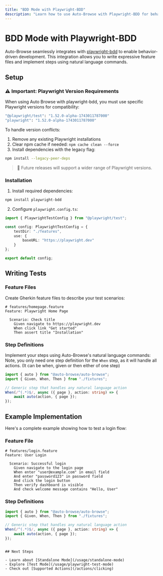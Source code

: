 ```yaml
---
title: "BDD Mode with Playwright-BDD"
description: "Learn how to use Auto-Browse with Playwright-BDD for behavior-driven development"
---
```


# BDD Mode with Playwright-BDD

Auto-Browse seamlessly integrates with [playwright-bdd](https://github.com/vitalets/playwright-bdd) to enable behavior-driven development. This integration allows you to write expressive feature files and implement steps using natural language commands.

## Setup

### ⚠️ Important: Playwright Version Requirements

When using Auto Browse with playwright-bdd, you must use specific Playwright versions for compatibility:

```bash
"@playwright/test": "1.52.0-alpha-1743011787000"
"playwright": "1.52.0-alpha-1743011787000"
```

To handle version conflicts:

1. Remove any existing Playwright installations
2. Clear npm cache if needed: `npm cache clean --force`
3. Install dependencies with the legacy flag:

```bash
npm install --legacy-peer-deps
```

> 🔄 Future releases will support a wider range of Playwright versions.

### Installation

1. Install required dependencies:

```bash
npm install playwright-bdd
```

2. Configure `playwright.config.ts`:

```typescript
import { PlaywrightTestConfig } from "@playwright/test";

const config: PlaywrightTestConfig = {
	testDir: "./features",
	use: {
		baseURL: "https://playwright.dev"
	}
};

export default config;
```

## Writing Tests

### Feature Files

Create Gherkin feature files to describe your test scenarios:

```gherkin
# features/homepage.feature
Feature: Playwright Home Page

  Scenario: Check title
    Given navigate to https://playwright.dev
    When click link "Get started"
    Then assert title "Installation"
```

### Step Definitions

Implement your steps using Auto-Browse's natural language commands:
Note, you only need one step definition for the `When` step, as it will handle all actions.
(It can be when, given or then either of one step)

```typescript
import { auto } from "@auto-browse/auto-browse";
import { Given, When, Then } from "./fixtures";

// Generic step that handles any natural language action
When(/^(.*)$/, async ({ page }, action: string) => {
	await auto(action, { page });
});
```

## Example Implementation

Here's a complete example showing how to test a login flow:

### Feature File

```gherkin
# features/login.feature
Feature: User Login

  Scenario: Successful login
    Given navigate to the login page
    When enter "user@example.com" in email field
    And enter "password123" in password field
    And click the login button
    Then verify dashboard is visible
    And check welcome message contains "Hello, User"
```

### Step Definitions

```typescript
import { auto } from "@auto-browse/auto-browse";
import { Given, When, Then } from "./fixtures";

// Generic step that handles any natural language action
When(/^(.*)$/, async ({ page }, action: string) => {
	await auto(action, { page });
});
```

```

## Next Steps

- Learn about [Standalone Mode](/usage/standalone-mode)
- Explore [Test Mode](/usage/playwright-test-mode)
- Check out [Supported Actions](/actions/clicking)
```
